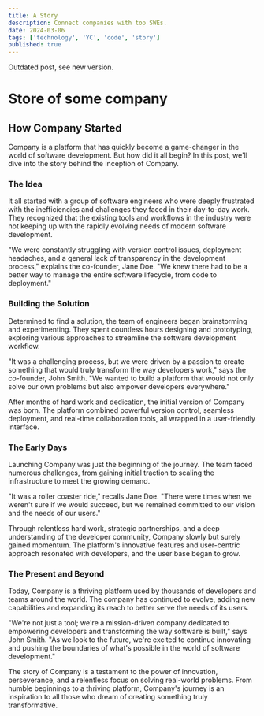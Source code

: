 ```yaml
---
title: A Story
description: Connect companies with top SWEs.
date: 2024-03-06
tags: ['technology', 'YC', 'code', 'story']
published: true
---
```


<Callout type='warning'>Outdated post, see new version.</Callout>

# Store of some company

## How Company Started

Company is a platform that has quickly become a game-changer in the world of software development. But how did it all begin? In this post, we'll dive into the story behind the inception of Company.

### The Idea

It all started with a group of software engineers who were deeply frustrated with the inefficiencies and challenges they faced in their day-to-day work. They recognized that the existing tools and workflows in the industry were not keeping up with the rapidly evolving needs of modern software development.

"We were constantly struggling with version control issues, deployment headaches, and a general lack of transparency in the development process," explains the co-founder, Jane Doe. "We knew there had to be a better way to manage the entire software lifecycle, from code to deployment."

### Building the Solution

Determined to find a solution, the team of engineers began brainstorming and experimenting. They spent countless hours designing and prototyping, exploring various approaches to streamline the software development workflow.

"It was a challenging process, but we were driven by a passion to create something that would truly transform the way developers work," says the co-founder, John Smith. "We wanted to build a platform that would not only solve our own problems but also empower developers everywhere."

After months of hard work and dedication, the initial version of Company was born. The platform combined powerful version control, seamless deployment, and real-time collaboration tools, all wrapped in a user-friendly interface.

### The Early Days

Launching Company was just the beginning of the journey. The team faced numerous challenges, from gaining initial traction to scaling the infrastructure to meet the growing demand.

"It was a roller coaster ride," recalls Jane Doe. "There were times when we weren't sure if we would succeed, but we remained committed to our vision and the needs of our users."

Through relentless hard work, strategic partnerships, and a deep understanding of the developer community, Company slowly but surely gained momentum. The platform's innovative features and user-centric approach resonated with developers, and the user base began to grow.

### The Present and Beyond

Today, Company is a thriving platform used by thousands of developers and teams around the world. The company has continued to evolve, adding new capabilities and expanding its reach to better serve the needs of its users.

"We're not just a tool; we're a mission-driven company dedicated to empowering developers and transforming the way software is built," says John Smith. "As we look to the future, we're excited to continue innovating and pushing the boundaries of what's possible in the world of software development."

The story of Company is a testament to the power of innovation, perseverance, and a relentless focus on solving real-world problems. From humble beginnings to a thriving platform, Company's journey is an inspiration to all those who dream of creating something truly transformative.
